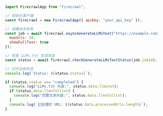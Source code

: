 ```js Node
import FirecrawlApp from "firecrawl";

// 初始化客户端
const firecrawl = new FirecrawlApp({ apiKey: "your_api_key" });

// 创建异步任务
const job = await firecrawl.asyncGenerateLLMsText("https://example.com", {
  maxUrls: 50,
  showFullText: true
});

// 检查 LLMs.txt 生成状态
const status = await firecrawl.checkGenerateLLMsTextStatus(job.jobId);

// 打印当前状态
console.log(`Status: ${status.status}`);

if (status.status === "completed") {
  console.log("LLMs.txt 内容:", status.data.llmstxt);
  if (status.data.llmsfulltxt) {
    console.log("完整文本内容:", status.data.llmsfulltxt);
  }
  console.log(`已处理的 URL: ${status.data.processedUrls.length}`);
}
```